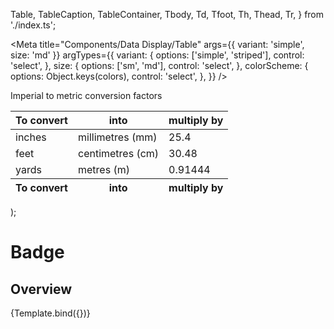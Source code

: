 

  Table,
  TableCaption,
  TableContainer,
  Tbody,
  Td,
  Tfoot,
  Th,
  Thead,
  Tr,
} from './index.ts';

<Meta
  title="Components/Data Display/Table"
  args={{ variant: 'simple', size: 'md' }}
  argTypes={{
    variant: {
      options: ['simple', 'striped'],
      control: 'select',
    },
    size: {
      options: ['sm', 'md'],
      control: 'select',
    },
    colorScheme: {
      options: Object.keys(colors),
      control: 'select',
    },
  }}
/>

  <TableContainer>
    <Table {...args}>
      <TableCaption>Imperial to metric conversion factors</TableCaption>
      <Thead>
        <Tr>
          <Th>To convert</Th>
          <Th>into</Th>
          <Th isNumeric>multiply by</Th>
        </Tr>
      </Thead>
      <Tbody>
        <Tr>
          <Td>inches</Td>
          <Td>millimetres (mm)</Td>
          <Td isNumeric>25.4</Td>
        </Tr>
        <Tr>
          <Td>feet</Td>
          <Td>centimetres (cm)</Td>
          <Td isNumeric>30.48</Td>
        </Tr>
        <Tr>
          <Td>yards</Td>
          <Td>metres (m)</Td>
          <Td isNumeric>0.91444</Td>
        </Tr>
      </Tbody>
      <Tfoot>
        <Tr>
          <Th>To convert</Th>
          <Th>into</Th>
          <Th isNumeric>multiply by</Th>
        </Tr>
      </Tfoot>
    </Table>
  </TableContainer>
);

# Badge

## Overview

<Canvas>
  <Story name="Table">{Template.bind({})}</Story>
</Canvas>

<ArgsTable story="Table" />
